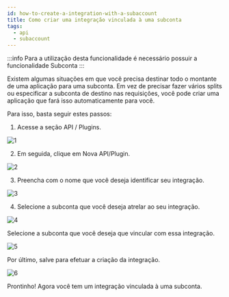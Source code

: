 ```yaml
---
id: how-to-create-a-integration-with-a-subaccount
title: Como criar uma integração vinculada à uma subconta
tags:
  - api
  - subaccount
---
```



:::info
Para a utilização desta funcionalidade é necessário possuir a funcionalidade Subconta
:::

Existem algumas situações em que você precisa destinar todo o montante de uma aplicação para uma subconta. Em vez de precisar fazer vários splits ou especificar a subconta de destino nas requisições, você pode criar uma aplicação que fará isso automaticamente para você.

Para isso, basta seguir estes passos:

1. Acesse a seção API / Plugins.

![1](./__assets__/how-to-create-a-integration-with-a-subaccount-1.png)

2. Em seguida, clique em Nova API/Plugin.

![2](./__assets__/how-to-create-a-integration-with-a-subaccount-2.png)

3. Preencha com o nome que você deseja identificar seu integração.

![3](./__assets__/how-to-create-a-integration-with-a-subaccount-3.png)

4. Selecione a subconta que você deseja atrelar ao seu integração.

![4](./__assets__/how-to-create-a-integration-with-a-subaccount-4.png)

Selecione a subconta que você deseja que vincular com essa integração.

![5](./__assets__/how-to-create-a-integration-with-a-subaccount-5.png)

Por último, salve para efetuar a criação da integração.

![6](./__assets__/how-to-create-a-integration-with-a-subaccount-6.png)

Prontinho! Agora você tem um integração vinculada à uma subconta.

